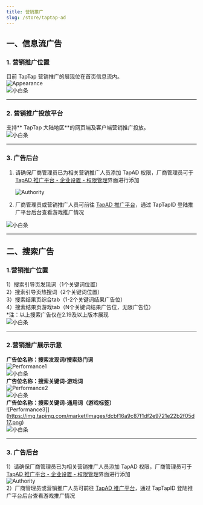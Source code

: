 ```yaml
---
title: 营销推广
slug: /store/taptap-ad
---
```


<head>
  <meta name="robots" content="noindex" />
</head>



## **一、信息流广告**  
### **1. 营销推广位置**  
目前 TapTap 营销推广的展现位在首页信息流内。  
![Appearance](https://img.tapimg.com/market/images/968f05c22b1a4ba041c1ce8a4e0b5e68.png)  
![小白条](https://img.tapimg.com/market/images/c53d78b9b120276b53f82aebb0d01537.png)  

---

### **2. 营销推广投放平台**  
支持** TapTap 大陆地区**的网页端及客户端营销推广投放。  
![小白条](https://img.tapimg.com/market/images/c53d78b9b120276b53f82aebb0d01537.png)  

---

### **3. 广告后台**  
1. 请确保厂商管理员已为相关营销推广人员添加 TapAD 权限，厂商管理员可于[TapAD 推广平台 - 企业设置 - 权限管理](https://biz.taptap.com/sense/m/org/0/authority)界面进行添加
 
    ![Authority](https://img.tapimg.com/market/images/96eca038ff054e02b568770d0c87f2a2.png) 
 
2. 厂商管理员或营销推广人员可前往 [TapAD 推广平台](https://biz.taptap.com/)，通过 TapTapID 登陆推广平台后台查看游戏推广情况   

![小白条](https://img.tapimg.com/market/images/c53d78b9b120276b53f82aebb0d01537.png)  

---

## **二、搜索广告**  
### **1.营销推广位置**  
1）搜索引导页发现词（1个关键词位置）  
2）搜索引导页热搜词（2个关键词位置）  
3）搜索结果页综合tab（1-2个关键词结果广告位）  
4）搜索结果页游戏tab（N个关键词结果广告位，无限广告位）  
*注：以上搜索广告仅在2.19及以上版本展现  
![小白条](https://img.tapimg.com/market/images/c53d78b9b120276b53f82aebb0d01537.png)  

---

### **2.营销推广展示示意**  
**广告位名称：搜索发现词/搜索热门词**  
![Performance1](https://img.tapimg.com/market/images/19dbd7500fddc86745441ff00177e8d0.png)  
![小白条](https://img.tapimg.com/market/images/c53d78b9b120276b53f82aebb0d01537.png)  
**广告位名称：搜索关键词-游戏词**  
![Performance2](https://img.tapimg.com/market/images/80c11236ac8410d880b8c449c79b2ffa.png)  
![小白条](https://img.tapimg.com/market/images/c53d78b9b120276b53f82aebb0d01537.png)  
**广告位名称：搜索关键词-通用词（游戏标签）**  
![Performance3]](https://img.tapimg.com/market/images/dcbf16a9c87f1df2e9721e22b2f05d17.png)  
![小白条](https://img.tapimg.com/market/images/c53d78b9b120276b53f82aebb0d01537.png)  

---

### **3. 广告后台**  
1）请确保厂商管理员已为相关营销推广人员添加 TapAD 权限，厂商管理员可于[TapAD 推广平台 - 企业设置 - 权限管理](https://biz.taptap.com/sense/m/org/0/authority)界面进行添加  
![Authority](https://img.tapimg.com/market/images/96eca038ff054e02b568770d0c87f2a2.png)  
2）厂商管理员或营销推广人员可前往 [TapAD 推广平台](https://biz.taptap.com/)，通过 TapTapID 登陆推广平台后台查看游戏推广情况   
